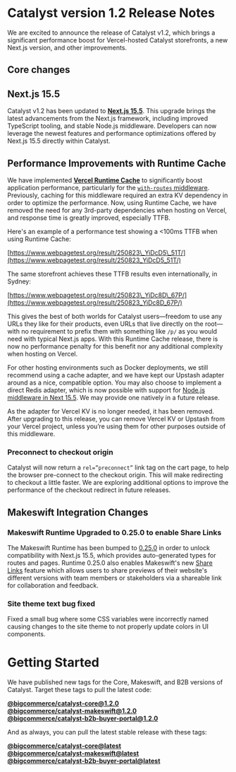 # Catalyst version 1.2 Release Notes

We are excited to announce the release of Catalyst v1.2, which brings a significant performance boost for Vercel-hosted Catalyst storefronts, a new Next.js version, and other improvements.


## Core changes

## Next.js 15.5

Catalyst v1.2 has been updated to [**Next.js 15.5**](https://nextjs.org/blog/next-15-5). This upgrade brings the latest advancements from the Next.js framework, including improved TypeScript tooling, and stable Node.js middleware. Developers can now leverage the newest features and performance optimizations offered by Next.js 15.5 directly within Catalyst.

## Performance Improvements with Runtime Cache

We have implemented [**Vercel Runtime Cache**](https://vercel.com/changelog/introducing-the-runtime-cache-api) to significantly boost application performance, particularly for the [`with-routes` middleware](https://developer.bigcommerce.com/docs/storefront/catalyst/development/middleware#with-routes). Previously, caching for this middleware required an extra KV dependency in order to optimize the performance. Now, using Runtime Cache, we have removed the need for any 3rd-party dependencies when hosting on Vercel, and response time is greatly improved, especially TTFB.

Here's an example of a performance test showing a \<100ms TTFB when using Runtime Cache:

[https://www.webpagetest.org/result/250823\_YiDcD5\_51T/](https://www.webpagetest.org/result/250823_YiDcD5_51T/)

The same storefront achieves these TTFB results even internationally, in Sydney:

[https://www.webpagetest.org/result/250823\_YiDc8D\_67P/](https://www.webpagetest.org/result/250823_YiDc8D_67P/)

This gives the best of both worlds for Catalyst users—freedom to use any URLs they like for their products, even URLs that live directly on the root—with no requirement to prefix them with something like `/p/` as you would need with typical Next.js apps. With this Runtime Cache release, there is now no performance penalty for this benefit nor any additional complexity when hosting on Vercel.

For other hosting environments such as Docker deployments, we still recommend using a cache adapter, and we have kept our Upstash adapter around as a nice, compatible option. You may also choose to implement a direct Redis adapter, which is now possible with support for [Node.js middleware in Next 15.5](https://nextjs.org/blog/next-15-5#nodejs-middleware-stable). We may provide one natively in a future release.

As the adapter for Vercel KV is no longer needed, it has been removed. After upgrading to this release, you can remove Vercel KV or Upstash from your Vercel project, unless you’re using them for other purposes outside of this middleware.

### Preconnect to checkout origin

Catalyst will now return a `rel=”preconnect”` link tag on the cart page, to help the browser pre-connect to the checkout origin. This will make redirecting to checkout a little faster. We are exploring additional options to improve the performance of the checkout redirect in future releases.

## Makeswift Integration Changes

### Makeswift Runtime Upgraded to 0.25.0 to enable Share Links

The Makeswift Runtime has been bumped to [0.25.0](https://github.com/makeswift/makeswift/releases/tag/%40makeswift%2Fruntime%400.25.0) in order to unlock compatibility with Next.js 15.5, which provides auto-generated types for routes and pages. Runtime 0.25.0 also enables Makeswift's new [Share Links](https://docs.makeswift.com/product/sharing) feature which allows users to share previews of their website's different versions with team members or stakeholders via a shareable link for collaboration and feedback.

### Site theme text bug fixed

Fixed a small bug where some CSS variables were incorrectly named causing changes to the site theme to not properly update colors in UI components.

# Getting Started

We have published new tags for the Core, Makeswift, and B2B versions of Catalyst. Target these tags to pull the latest code:

[**@bigcommerce/catalyst-core@1.2.0**](https://github.com/bigcommerce/catalyst/releases/tag/%40bigcommerce%2Fcatalyst-core%401.2.0)  
[**@bigcommerce/catalyst-makeswift@1.2.0**](https://github.com/bigcommerce/catalyst/releases/tag/%40bigcommerce%2Fcatalyst-makeswift%401.2.0)  
[**@bigcommerce/catalyst-b2b-buyer-portal@1.2.0**](https://github.com/bigcommerce/catalyst/releases/tag/%40bigcommerce%2Fcatalyst-b2b-buyer-portal%401.2.0)

And as always, you can pull the latest stable release with these tags:

[**@bigcommerce/catalyst-core@latest**](https://github.com/bigcommerce/catalyst/releases/tag/%40bigcommerce%2Fcatalyst-core%40latest)  
[**@bigcommerce/catalyst-makeswift@latest**](https://github.com/bigcommerce/catalyst/releases/tag/%40bigcommerce%2Fcatalyst-makeswift%40latest)  
[**@bigcommerce/catalyst-b2b-buyer-portal@latest**](https://github.com/bigcommerce/catalyst/releases/tag/%40bigcommerce%2Fcatalyst-b2b-buyer-portal%40latest)